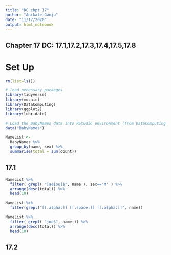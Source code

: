 ```yaml
---
title: "DC chpt 17"
author: "Anikate Ganju"
date: "11/17/2020"
output: html_notebook
---
```


## Chapter 17 DC: 17.1,17.2,17.3,17.4,17.5,17.8


# Set Up
```r
rm(list=ls())
```

```r
# load necessary packages
library(tidyverse)
library(mosaic)
library(DataComputing)
library(ggplot2)
library(lubridate)
```

```r
# Load the BabyNames data into RStudio environment (from DataComputing package)
data("BabyNames")
```

```r
NameList <- 
  BabyNames %>% 
  group_by(name, sex) %>%
  summarise(total = sum(count)) 
```

## 17.1
```r
NameList %>%
  filter( grepl( "[aeiou]$", name ), sex=='M' ) %>%
  arrange(desc(total)) %>%
  head(10)
```

```r
NameList %>% 
  filter(grepl("[[:alpha:]] [[:space:]] [[:alpha:]]", name))
```

```r
NameList %>%
  filter( grepl( "joe$", name )) %>%
  arrange(desc(total)) %>%
  head(10)
```

## 17.2


